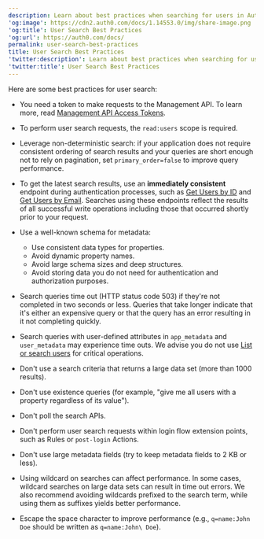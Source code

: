 ```yaml
---
description: Learn about best practices when searching for users in Auth0
'og:image': https://cdn2.auth0.com/docs/1.14553.0/img/share-image.png
'og:title': User Search Best Practices
'og:url': https://auth0.com/docs/
permalink: user-search-best-practices
title: User Search Best Practices
'twitter:description': Learn about best practices when searching for users in Auth0
'twitter:title': User Search Best Practices
---
```

Here are some best practices for user search:

* You need a token to make requests to the <Tooltip tip="Management API: A product to allow customers to perform administrative tasks." cta="View Glossary" href="/docs/glossary?term=Management+API">Management API</Tooltip>. To learn more, read [Management API Access Tokens](/docs/secure/tokens/access-tokens/management-api-access-tokens).
* To perform user search requests, the `read:users` scope is required.
* Leverage non-deterministic search: if your application does not require consistent ordering of search results and your queries are short enough not to rely on pagination, set `primary_order=false` to improve query performance.
* To get the latest search results, use an **immediately consistent** endpoint during authentication processes, such as [Get Users by ID](/docs/manage-users/user-search/retrieve-users-with-get-users-by-id-endpoint) and [Get Users by Email](/docs/manage-users/user-search/retrieve-users-with-get-users-by-email-endpoint). Searches using these endpoints reflect the results of all successful write operations including those that occurred shortly prior to your request.
* Use a well-known schema for metadata:

  + Use consistent data types for properties.
  + Avoid dynamic property names.
  + Avoid large schema sizes and deep structures.
  + Avoid storing data you do not need for authentication and authorization purposes.
* Search queries time out (HTTP status code 503) if they're not completed in two seconds or less. Queries that take longer indicate that it's either an expensive query or that the query has an error resulting in it not completing quickly.
* Search queries with user-defined attributes in `app_metadata` and `user_metadata` may experience time outs. We advise you do not use [List or search users](https://auth0.com/docs/api/management/v2/users/get-users) for critical operations.
* Don't use a search criteria that returns a large data set (more than 1000 results).
* Don't use existence queries (for example, "give me all users with a property regardless of its value").
* Don't poll the search APIs.
* Don't perform user search requests within login flow extension points, such as Rules or `post-login` Actions.
* Don't use large metadata fields (try to keep metadata fields to 2 KB or less).
* Using wildcard on searches can affect performance. In some cases, wildcard searches on large data sets can result in time out errors. We also recommend avoiding wildcards prefixed to the search term, while using them as suffixes yields better performance.
* Escape the space character to improve performance (e.g., `q=name:John Doe` should be written as `q=name:John\ Doe`).